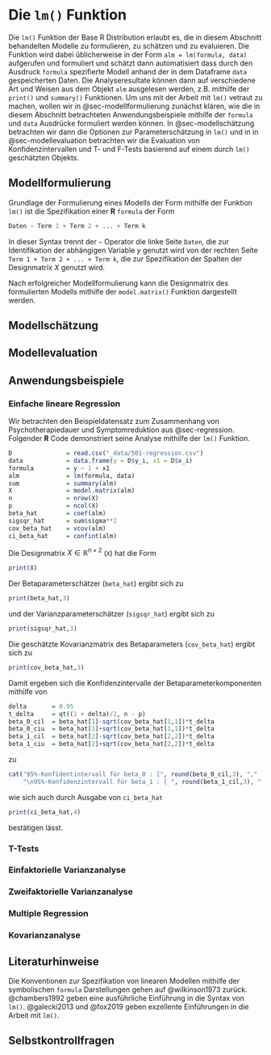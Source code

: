 # Die `lm()` Funktion

Die `lm()` Funktion der Base R Distribution erlaubt es, die in diesem Abschnitt
behandelten Modelle zu formulieren, zu schätzen und zu evaluieren. Die Funktion
wird dabei üblicherweise in der Form `alm = lm(formula, data)` aufgerufen und formuliert
und schätzt dann automatisiert dass durch den Ausdruck `formula` spezifierte Modell
anhand der in dem Dataframe `data` gespeicherten Daten. Die Analyseresultate können dann
auf verschiedene Art und Weisen aus dem Objekt `alm` ausgelesen werden, z.B. mithilfe
der `print()` und `summary()` Funktionen. Um uns mit der Arbeit mit `lm()` vetraut
zu machen, wollen wir in @sec-modellformulierung zunächst klären, wie die in 
diesem Abschnitt betrachteten Anwendungsbeispiele mithilfe der `formula` und `data`
Ausdrücke formuliert werden können. In @sec-modellschätzung betrachten wir dann
die Optionen zur Parameterschätzung in `lm()` und in in @sec-modellevaluation betrachten
wir die Evaluation von Konfidenzintervallen und T- und F-Tests basierend auf einem
durch `lm()` geschätzten Objekts.

## Modellformulierung {#sec-modellformulierung}

Grundlage der Formulierung eines Modells der Form
\begin{equation}
y = X\beta + \varepsilon \mbox{ mit } \varepsilon \sim N(0_n,\sigma^2I_n)
\end{equation}
mithilfe der Funktion `lm()` ist die Spezifikation einer **R** `formula` der Form

```r
Daten ~ Term 1 + Term 2 + ... + Term k
```

In dieser Syntax trennt der `~` Operator die linke Seite `Daten`, die zur Identifikation
der abhängigen Variable $y$ genutzt wird von der rechten Seite `Term 1 + Term 2 + ... + Term k`,
die zur Spezifikation der Spalten der Designmatrix $X$ genutzt wird. 


Nach erfolgreicher Modellformulierung kann die Designmatrix des formulierten Modells
mithilfe der `model.matrix()` Funktion dargestellt werden. 

## Modellschätzung {#sec-modellschätzung}

## Modellevaluation {#sec-modellevaluation}

## Anwendungsbeispiele {#sec-anwendungsbeispiele}

### Einfache lineare Regression {-}

Wir betrachten den Beispieldatensatz zum Zusammenhang von Psychotherapiedauer 
und Symptomreduktion aus @sec-regression. Folgender **R** Code demonstriert
seine Analyse mithilfe der `lm()` Funktion.

\tiny
```r
D               = read.csv("_data/501-regression.csv")                  # Einlesen des Datensatzes
data            = data.frame(y = D$y_i, x1 = D$x_i)                     # Datenspezifikation für lm()
formula         = y ~ 1 + x1                                            # Modell der einfachen linearen Regression
alm             = lm(formula, data)                                     # Modellformulierung und Modellschätzung
sum             = summary(alm)                                          # Auslesen wesentlicher Modellbestandteile   
X               = model.matrix(alm)                                     # Designmatrix
n               = nrow(X)                                               # Anzahl Datenpunkte
p               = ncol(X)                                               # Anzahl Betaparameter  
beta_hat        = coef(alm)                                             # Betaparameterschätzer    
sigsqr_hat      = sum$sigma**2                                          # Varianzparameterschätzer
cov_beta_hat    = vcov(alm)                                             # geschätzte Betaparameterkovarianzmatrix  
ci_beta_hat     = confint(alm)                                          # 95%-Konfidenzintervall für beta  
```
\normalsize

Die Designmatrix $X \in \mathbb{R}^{n \times 2}$ (`X`) hat die Form

\footnotesize
```r
print(X)
```
\normalsize

Der Betaparameterschätzer (`beta_hat`) ergibt sich zu

\footnotesize
```r
print(beta_hat,3)
```
\normalsize

und der Varianzparameterschätzer (`sigsqr_hat`) ergibt sich zu

\footnotesize
```r
print(sigsqr_hat,3)
```
\normalsize

Die geschätzte Kovarianzmatrix des Betaparameters (`cov_beta_hat`) ergibt sich zu

\footnotesize
```r
print(cov_beta_hat,3)
```

\normalsize
Damit ergeben sich die Konfidenzintervalle der Betaparameterkomponenten mithilfe von 

\tiny
```r
delta       = 0.95                                                              # Konfidenzlevel 
t_delta     = qt((1 + delta)/2, n - p)                                          # t-Konfidenzwert
beta_0_cil  = beta_hat[1]-sqrt(cov_beta_hat[1,1])*t_delta                       # untere KI Grenze
beta_0_ciu  = beta_hat[1]+sqrt(cov_beta_hat[1,1])*t_delta                       # obere  KI Grenze
beta_1_cil  = beta_hat[2]-sqrt(cov_beta_hat[2,2])*t_delta                       # untere KI Grenze    
beta_1_ciu  = beta_hat[2]+sqrt(cov_beta_hat[2,2])*t_delta                       # obere  KI Grenze    
```
\normalsize
zu
\footnotesize
```r
cat("95%-Konfidentintervall für beta_0 : [", round(beta_0_cil,3), "," , round(beta_0_ciu,3), "]", 
    "\n95%-Konfidenzintervall für beta_1 : [ ", round(beta_1_cil,3), ", " , round(beta_1_ciu,3), "]")
```
\normalsize
wie sich auch durch Ausgabe von `ci_beta_hat`
\footnotesize
```r
print(ci_beta_hat,4)
```
\normalsize
bestätigen lässt.


### T-Tests {-}

### Einfaktorielle Varianzanalyse {-}

### Zweifaktorielle Varianzanalyse {-}

### Multiple Regression {-}

### Kovarianzanalyse {-}




## Literaturhinweise

Die Konventionen zur Spezifikation von linearen Modellen mithilfe der symbolischen
`formula` Darstellungen gehen auf @wilkinson1973 zurück. @chambers1992 geben eine
ausführliche Einführung in die Syntax von `lm()`. @galecki2013 und @fox2019 
geben exzellente Einführungen in die Arbeit mit `lm()`.

## Selbstkontrollfragen
